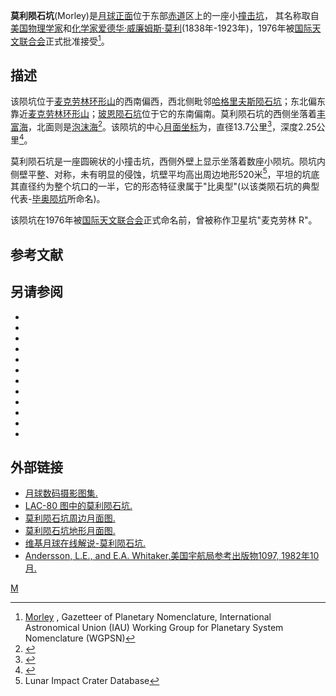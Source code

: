{{lunar crater data|
 image=Normal Hargreaves-Morely LO-IV-184H LTVT.jpg|240px|
 caption=月球轨道器4号拍摄，图中右下方是莫利陨石坑，它的西北[[哈格里夫斯陨石坑|哈格里夫斯陨石坑]]。|
 latitude=2.82|
 N_or_S=S|
 longitude=64.62|
 E_or_W=E|
 diameter=13.7公里|
 depth=2.25公里|
 colong=296|
 eponym=[[爱德华·莫雷|爱德华·威·莫利]]}}
'''莫利陨石坑'''(Morley)是[[月球正面|月球正面]]位于东部[[赤道|赤道]]区上的一座小[[撞击坑|撞击坑]]，
其名称取自[[美国|美国]][[物理学家|物理学家]]和[[化学家|化学家]][[爱德华·莫雷|爱德华·威廉姆斯·莫利]](1838年-1923年)，1976年被[[国际天文联合会|国际天文联合会]]正式批准接受<ref>[http://planetarynames.wr.usgs.gov/Feature/4038 Morley] {{Wayback|url=http://planetarynames.wr.usgs.gov/Feature/4038 |date=20180104192343 }}, Gazetteer of Planetary Nomenclature, International Astronomical Union (IAU) Working Group for Planetary System Nomenclature (WGPSN)</ref>。

==描述==
该陨坑位于[[麦克劳林环形山|麦克劳林环形山]]的西南偏西，西北侧毗邻[[哈格里夫斯陨石坑|哈格里夫斯陨石坑]]；东北偏东靠近[[麦克劳林环形山|麦克劳林环形山]]；[[玻恩陨石坑|玻恩陨石坑]]位于它的东南偏南。莫利陨石坑的西侧坐落着[[丰富海|丰富海]]，北面则是[[泡沫海|泡沫海]]<ref>{{Cite web |url=http://planetarynames.wr.usgs.gov/images/Lunar/lac_80_lo.pdf |title=.pdf Crater Morley on LAC-80 map |accessdate=2016-08-10 |archive-date=2013-02-20 |archive-url=https://web.archive.org/web/20130220184708/http://planetarynames.wr.usgs.gov/images/Lunar/lac_80_lo.pdf |dead-url=no }}</ref>。该陨坑的中心[[月面坐标|月面坐标]]为{{Coord|2.82|S|64.62|E|globe:Moon|nogoogle=1|noosm=1}}，直径13.7公里<ref name="IAU">{{Cite web |url=http://planetarynames.wr.usgs.gov/Feature/4038 |title=Directory of the International Astronomical Union |access-date=2016-08-10 |archive-date=2018-01-04 |archive-url=https://web.archive.org/web/20180104192343/https://planetarynames.wr.usgs.gov/Feature/4038 |dead-url=no }}</ref>，深度2.25公里<ref>{{Cite web |url=http://fisherka.csolutionshosting.net/astronote/plan/craterdepth/html/CraterDepthFeatureNameWestfall.html |title=John E. Westfall's Atlas of the Lunar Terminator, Cambridge Univ. Press (2000) |accessdate=2016-08-10 |archive-date=2014-12-18 |archive-url=https://archive.today/20141218234310/http://fisherka.csolutionshosting.net/astronote/plan/craterdepth/html/CraterDepthFeatureNameWestfall.html |dead-url=yes }}</ref>。

莫利陨石坑是一座圆碗状的小撞击坑，西侧外壁上显示坐落着数座小陨坑。陨坑内侧壁平整、对称，未有明显的侵蚀，坑壁平均高出周边地形520米<ref name=LICD>Lunar Impact Crater Database</ref>，平坦的坑底其直径约为整个坑口的一半，它的形态特征隶属于"比奥型"(以该类陨石坑的典型代表-[[毕奥陨坑|毕奥陨坑]]所命名)。

该陨坑在1976年被[[国际天文联合会|国际天文联合会]]正式命名前，曾被称作卫星坑"麦克劳林 R"。

==参考文献==
{{Reflist}}

==另请参阅==
{{refbegin}}
* {{cite book
  | last1 = Andersson
  | first1 = L. E.
  | last2 = Whitaker
  | first2 = E. A.
  | authorlink2 = Ewen Whitaker
  | date = 1982
  | title = [[NASA|NASA]] Catalogue of Lunar Nomenclature
  | publisher = NASA RP-1097
  | ref = harv
  }}
* {{cite web
  | last = Blue
  | first = Jennifer
  | date = July 25, 2007
  | title = Gazetteer of Planetary Nomenclature
  | publisher = [[United_States_Geological_Survey|USGS]]
  | url = http://planetarynames.wr.usgs.gov/
  | accessdate = 2007-08-05
  | ref = harv
  | archive-date = 2018-12-25
  | archive-url = https://web.archive.org/web/20181225170157/https://planetarynames.wr.usgs.gov/
  | dead-url = no
  }}
* {{cite book
  | last1 = Bussey
  | first1 = B.
  | authorlink1 = Ben Bussey
  | last2 = Spudis
  | first2 = P.
  | authorlink2 = Paul Spudis
  | date = 2004
  | title = The Clementine Atlas of the Moon
  | publisher = Cambridge University Press
  | location = New York
  | isbn = 978-0-521-81528-4
  | ref = harv
  }}
* {{cite book
  | last1 = Cocks
  | first1 = Elijah E.
  | last2 = Cocks
  | first2 = Josiah C.
  | date = 1995
  | title = Who's Who on the Moon: A Biographical Dictionary of Lunar Nomenclature
  | url = https://archive.org/details/isbn_9780936389271
  | publisher = Tudor Publishers
  | isbn = 978-0-936389-27-1
  | ref = harv
  }}
* {{cite web
  | last = McDowell
  | first = Jonathan
  | date = July 15, 2007
  | url = http://host.planet4589.org/astro/lunar/
  | title = Lunar Nomenclature
  | publisher = Jonathan's Space Report
  | accessdate = 2007-10-24
  | ref = harv
  | archive-date = 2018-12-25
  | archive-url = https://web.archive.org/web/20181225170156/http://host.planet4589.org/astro/lunar/
  | dead-url = no
  }}
* {{cite journal| last1 = Menzel| first1 = D. H.| last2 = Minnaert| first2 = M.| last3 = Levin| first3 = B.| last4 = Dollfus| first4 = A.| last5 = Bell| first5 = B.| title = Report on Lunar Nomenclature by the Working Group of Commission 17 of the IAU| doi = 10.1007/BF00171763| journal = Space Science Reviews| volume = 12| issue = 2| pages = 136–186| date = 1971| bibcode = 1971SSRv...12..136M| ref = harv}}
* {{cite book
  | first = Patrick
  | last = Moore
  | authorlink = Patrick Moore
  | date = 2001
  | title = On the Moon
  | url = https://archive.org/details/patrickmooreonmo00patr
  | publisher = Sterling Publishing Co.
  | isbn = 978-0-304-35469-6
  | ref = harv
  }}
* {{cite book
  | first = Fred W.
  | last = Price
  | date = 1988
  | title = The Moon Observer's Handbook
  | publisher = Cambridge University Press
  | isbn = 978-0-521-33500-3
  | ref = harv
  }}
* {{cite book
  | last = Rükl
  | first = Antonín
  | authorlink = Antonín Rükl
  | date = 1990
  | title = Atlas of the Moon
  | publisher = Kalmbach Books
  | isbn = 978-0-913135-17-4
  | ref = harv
  }}
* {{cite book
  | last = Webb
  | first = Rev. T. W.
  | authorlink = Thomas William Webb
  | date = 1962
  | title = Celestial Objects for Common Telescopes
  | url = https://archive.org/details/celestialobjects00webb
  | edition = 6th revised
  | publisher = Dover
  | isbn = 978-0-486-20917-3
  | ref = harv
  }}
* {{cite book
  | first = Ewen A.
  | last = Whitaker
  | authorlink = Ewen Whitaker
  | date = 1999
  | title = Mapping and Naming the Moon
  | publisher = Cambridge University Press
  | isbn = 978-0-521-62248-6
  | ref = harv
  }}
* {{cite book
  | first = Peter T.
  | last = Wlasuk
  | date = 2000
  | title = Observing the Moon
  | publisher = Springer
  | isbn = 978-1-85233-193-1
  | ref = harv
 }}
{{refend}}

==外部链接==
*[http://www.lpi.usra.edu/resources/lunar_orbiter/bin/srch_nam.shtml?Morley%7C0 月球数码摄影图集.] {{Wayback|url=http://www.lpi.usra.edu/resources/lunar_orbiter/bin/srch_nam.shtml?Morley%7C0 |date=20201127013121 }}
*[http://www.lpi.usra.edu/resources/mapcatalog/LAC/lac80/ LAC-80 图中的莫利陨石坑.] {{Wayback|url=http://www.lpi.usra.edu/resources/mapcatalog/LAC/lac80/ |date=20160304084943 }}
*[http://www.lpi.usra.edu/resources/mapcatalog/usgs/I739/ 莫利陨石坑周边月面图.] {{Wayback|url=http://www.lpi.usra.edu/resources/mapcatalog/usgs/I739/ |date=20160131033125 }}
*[http://www.lpi.usra.edu/resources/mapcatalog/LTO/lto80b1_1/ 莫利陨石坑地形月面图.] {{Wayback|url=http://www.lpi.usra.edu/resources/mapcatalog/LTO/lto80b1_1/ |date=20201127012543 }}
*[http://the-moon.wikispaces.com/Morley 维基月球在线解说-莫利陨石坑.] {{Wayback|url=http://the-moon.wikispaces.com/Morley |date=20180531115754 }}
*[http://planet4589.org/astro/lunar/RP-1097.pdf Andersson, L.E., and E.A. Whitaker,美国宇航局参考出版物1097, 1982年10月.] {{Wayback|url=http://planet4589.org/astro/lunar/RP-1097.pdf |date=20141006125838 }}

[[Category:月球环形山|M]]
{{月球環形山 (L-N)}}
